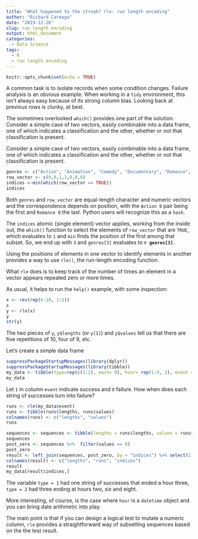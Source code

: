 ```yaml
---
title: "What happened to the streak? rle: run length encoding"
author: "Richard Careaga"
date: "2019-12-26"
slug: run length encoding
output: html_document
categories:
  - Data Science
tags:
  - R
  - run length encoding
---
```


```r
knitr::opts_chunk$set(echo = TRUE)
```

A common task is to isolate records when some condition changes. Failure analysis is an obvious example. When working in a `tidy` environment, this isn't always easy because of its strong column bias. Looking back at previous rows is clunky, at best.

The sometimes overlooked `which()` provides one part of the solution. Consider a simple case of two vectors, easily combinable into a data frame, one of which indicates a classification and the other, whether or not that classification is present.

Consider a simple case of two vectors, easily combinable into a data frame, one of which indicates a classification and the other, whether or not that classification is present.

```r
genres <- c("Action", "Animation", "Comedy", "Documentary", "Romance", "Short")
row_vector <- c(0,0,1,1,0,0,0)
indices <-min(which(row_vector == TRUE))
indices
```

Both `genres` and `row_vector` are equal-length character and numeric vectors and the correspondence depends on position, with the `Action 0` pair being the first and `Romance 0` the last. Python users will recognize this as a `hash`.

The `indices` atomic (single element) vector applies, working from the inside out, the `which()` function to select the elements of `row_vector` that are `TRUE`, which evaluates to `1` and `min` finds the position of the first among that subset. So, we end up with `3` and `genres[3]` evaluates to **`r genres[3]`**.

Using the positions of elements in one vector to identify elements in another provides a way to use `rle()`, the run-length encoding function.

What `rle` does is to keep track of the number of times an element in a vector appears repeated zero or more times.

As usual, it helps to run the `help()` example, with some inspection:

```r
x <- rev(rep(6:10, 1:5))
x
y <- rle(x)
y
str(y)
```

The two pieces of `y`, `y$lengths` (or `y[1]`) and `y$values` tell us that there are five repetitions of 10, four of 9, etc.

Let's create a simple data frame

```r
suppressPackageStartupMessages(library(dplyr))
suppressPackageStartupMessages(library(tibble)) 
my_data <- tibble(type=rep(c(1:2), each= 9), hour= rep(1:9, 2), event = c(1,1,1,0,0,0,0,1,1,1,1,0,0,0,1,0,1,0))
my_data
```

Let `1` in column `event` indicate success and `0` failure. How when does each string of successes turn into failure?

```r
runs <- rle(my_data$event)
runs <- tibble(runs$lengths, runs$values)
colnames(runs) <- c("lengths", "values")
runs
```

```r
sequences <- sequences <- tibble(lengths = runs$lengths, values = runs$values) %>% mutate(indices = cumsum(runs$lengths))
sequences
post_zero <- sequences %>%  filter(values == 0)
post_zero
result <- left_join(sequences, post_zero, by = "indices") %>% select(1:3) %>% filter(values.x == 1)
colnames(result) <- c("lengths", "runs", "indices")
result
my_data[result$indices,]
```


The variable `type = 1` had one string of successes that ended a hour three, `type = 2` had three ending at hours two, six and eight.

More interesting, of course, is the case where `hour` is a `datetime` object and you can bring date arithmetic into play. 

The main point is that if you can design a logical test to mutate a numeric column, `rle` provides a straightforward way of subsetting sequences based on the the test result.
